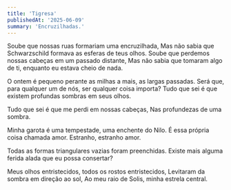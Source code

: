 ```yaml
---
title: 'Tigresa'
publishedAt: '2025-06-09'
summary: 'Encruzilhadas.'
---
```


Soube que nossas ruas formariam uma encruzilhada,
Mas não sabia que Schwarzschild formava as esferas de teus olhos.
Soube que perdemos nossas cabeças em um passado distante,
Mas não sabia que tomaram algo de ti, enquanto eu estava cheio de nada.

O ontem é pequeno perante as milhas a mais, as largas passadas.
Será que, para qualquer um de nós, ser qualquer coisa importa?
Tudo que sei é que existem profundas sombras em seus olhos.

Tudo que sei é que me perdi em nossas cabeças,
Nas profundezas de uma sombra.

Minha garota é uma tempestade, uma enchente do Nilo.
É essa própria coisa chamada amor. Estranho, estranho amor.

Todas as formas triangulares vazias foram preenchidas.
Existe mais alguma ferida alada que eu possa consertar?

Meus olhos entristecidos, todos os rostos entristecidos,
Levitaram da sombra em direção ao sol,
Ao meu raio de Solis, minha estrela central.